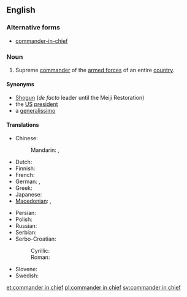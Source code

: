 ==English==

===Alternative forms===
* [[commander-in-chief]]

===Noun===
{{en-noun|sg=[[commander]] [[in]] [[chief]]|commanders in chief}}

# Supreme [[commander]] of the [[armed forces]] of an entire [[country]].

====Synonyms====
* [[Shogun]] (''de facto'' leader until the Meiji Restoration)
* the [[US]] [[president]]
* a [[generalissimo]]

====Translations====
{{trans-top|Supreme commander of the armed forces of an entire country}}
* Chinese:
*: Mandarin: {{t|zh|總司令|sc=Hani}}, {{t|zh|总司令|tr=zǒngsīlìng|sc=Hani}}
* Dutch: {{t+|nl|opperbevelhebber|m}}
* Finnish: {{t-|fi|puolustusvoimain ylipäällikkö}}
* French: {{t|fr|commandant en chef|m}}
* German: {{t|de|Oberbefehlshaber|m}}, {{t|de|OB|m}}
* Greek: {{t|el|αρχιστράτηγος|m|tr=archistrátigos}}
* Japanese: {{t|ja|最高指揮官|tr=さいこうしきかん, saikō shikikan|sc=Jpan}}
* [[Macedonian]]: {{t|mk|главен командант|m|tr=gláven komandánt}},  {{t|mk|врховен командант|m|tr=v'rhoven komandánt}}
{{trans-mid}}
* Persian: {{t|fa|فرمانده کل قوا|tr=farmânde-ye kol-le qovâ|sc=fa-Arab}}
* Polish: {{t-|pl|naczelny wódz|m}}
* Russian: {{t+|ru|главнокомандующий|m|tr=glavnokomándujuščij}}
* Serbian: {{t+|sr|војсковођа|m|tr=vojskovođa}}
* Serbo-Croatian:
*: Cyrillic: {{t|sh|војсковођа|m}}
*: Roman: {{t|sh|vojskovođa|m|tr=vojskovođa}}
* Slovene: {{t|sl|vrhovni poveljnik|m}}
* Swedish: {{t|sv|överbefälhavare}}
{{trans-bottom}}

[[et:commander in chief]]
[[pl:commander in chief]]
[[sv:commander in chief]]
